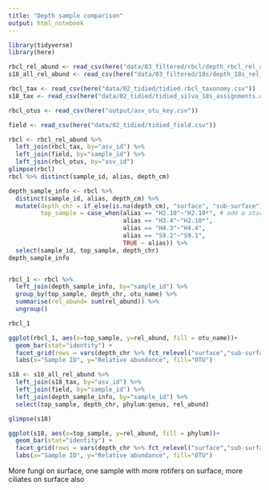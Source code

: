 ```yaml
---
title: "Depth sample comparison"
output: html_notebook
---
```


```r
library(tidyverse)
library(here)
```

```r
rbcl_rel_abund <- read_csv(here("data/03_filtered/rbcl/depth_rbcl_rel_abund.csv"))
s18_all_rel_abund <- read_csv(here("data/03_filtered/18s/depth_18s_rel_abund.csv"))

rbcl_tax <- read_csv(here("data/02_tidied/tidied.rbcl_taxonomy.csv"))
s18_tax <- read_csv(here("data/02_tidied/tidied_silva_18s_assignments.csv"))

rbcl_otus <- read_csv(here("output/asv_otu_key.csv"))

field <- read_csv(here("data/02_tidied/tidied_field.csv"))
```

```r
rbcl <- rbcl_rel_abund %>% 
  left_join(rbcl_tax, by="asv_id") %>% 
  left_join(field, by="sample_id") %>% 
  left_join(rbcl_otus, by="asv_id")
glimpse(rbcl)
rbcl %>% distinct(sample_id, alias, depth_cm)

depth_sample_info <- rbcl %>% 
  distinct(sample_id, alias, depth_cm) %>% 
  mutate(depth_chr = if_else(is.na(depth_cm), "surface", "sub-surface"),
         top_sample = case_when(alias == "H2.10"~"H2.10*", # add a star, same site, but different date
                                alias == "H3.4"~"H2.10*",
                                alias == "H4.3"~"H4.4",
                                alias == "S9.2"~"S9.1",
                                TRUE ~ alias)) %>% 
  select(sample_id, top_sample, depth_chr)
depth_sample_info


rbcl_1 <- rbcl %>% 
  left_join(depth_sample_info, by="sample_id") %>% 
  group_by(top_sample, depth_chr, otu_name) %>% 
  summarise(rel_abund= sum(rel_abund)) %>% 
  ungroup()

rbcl_1
```

```r
ggplot(rbcl_1, aes(x=top_sample, y=rel_abund, fill = otu_name))+
  geom_bar(stat="identity") +
  facet_grid(rows = vars(depth_chr %>% fct_relevel("surface","sub-surface"))) +
  labs(x="Sample ID", y="Relative abundance", fill="OTU")
```

```r
s18 <- s18_all_rel_abund %>% 
  left_join(s18_tax, by="asv_id") %>% 
  left_join(field, by="sample_id") %>% 
  left_join(depth_sample_info, by="sample_id") %>% 
  select(top_sample, depth_chr, phylum:genus, rel_abund)

glimpse(s18)
```

```r
ggplot(s18, aes(x=top_sample, y=rel_abund, fill = phylum))+
  geom_bar(stat="identity") +
  facet_grid(rows = vars(depth_chr %>% fct_relevel("surface","sub-surface"))) +
  labs(x="Sample ID", y="Relative abundance", fill="OTU")
```
More fungi on surface, one sample with more rotifers on surface, more ciliates on surface also
